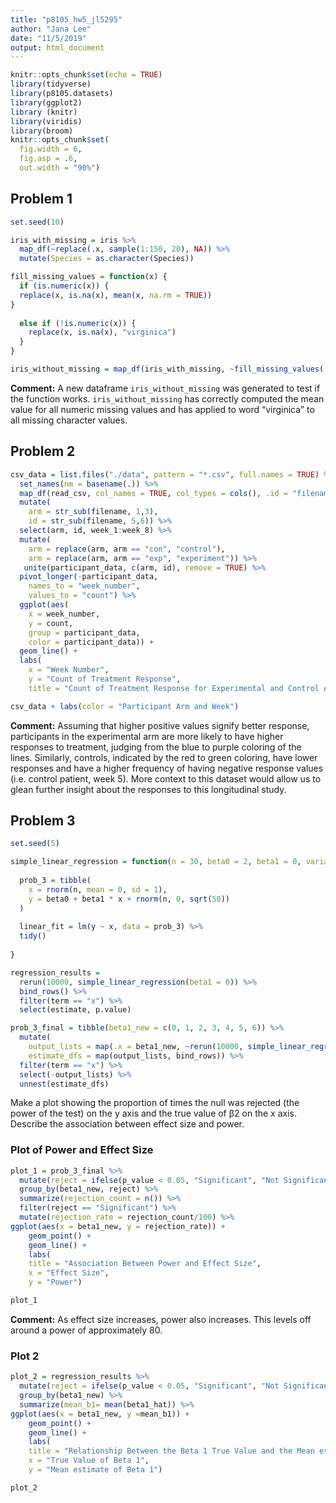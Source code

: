 ```yaml
---
title: "p8105_hw5_jl5295"
author: "Jana Lee"
date: "11/5/2019"
output: html_document
---
```

```r
knitr::opts_chunk$set(echo = TRUE)
library(tidyverse)
library(p8105.datasets)
library(ggplot2)
library (knitr)
library(viridis)
library(broom)
knitr::opts_chunk$set(
  fig.width = 6,
  fig.asp = .6,
  out.width = "90%")
```

## Problem 1
```r
set.seed(10)

iris_with_missing = iris %>% 
  map_df(~replace(.x, sample(1:150, 20), NA)) %>%
  mutate(Species = as.character(Species))
```

```r
fill_missing_values = function(x) {
  if (is.numeric(x)) {
  replace(x, is.na(x), mean(x, na.rm = TRUE)) 
}
  
  else if (!is.numeric(x)) {
    replace(x, is.na(x), "virginica")
  }
}

iris_without_missing = map_df(iris_with_missing, ~fill_missing_values(.x))
```
**Comment:** A new dataframe `iris_without_missing` was generated to test if the function works. `iris_without_missing` has correctly computed the mean value for all numeric missing values and has applied to word "virginica" to all missing character values.


## Problem 2
```r
csv_data = list.files("./data", pattern = "*.csv", full.names = TRUE) %>% 
  set_names(nm = basename(.)) %>% 
  map_df(read_csv, col_names = TRUE, col_types = cols(), .id = "filename") %>%
  mutate(
    arm = str_sub(filename, 1,3),
    id = str_sub(filename, 5,6)) %>% 
  select(arm, id, week_1:week_8) %>% 
  mutate(
    arm = replace(arm, arm == "con", "control"),
    arm = replace(arm, arm == "exp", "experiment")) %>%
   unite(participant_data, c(arm, id), remove = TRUE) %>% 
  pivot_longer(-participant_data,
    names_to = "week_number",
    values_to = "count") %>%  
  ggplot(aes(
    x = week_number, 
    y = count, 
    group = participant_data, 
    color = participant_data)) +
  geom_line() +
  labs(
    x = "Week Number",
    y = "Count of Treatment Response",
    title = "Count of Treatment Response for Experimental and Control Arms over 8 weeks")

csv_data + labs(color = "Participant Arm and Week")
```
**Comment:** Assuming that higher positive values signify better response, participants in the experimental arm are more likely to have higher responses to treatment, judging from the blue to purple coloring of the lines. Similarly, controls, indicated by the red to green coloring, have lower responses and have a higher frequency of having negative response values (i.e. control patient, week 5). More context to this dataset would allow us to glean further insight about the responses to this longitudinal study.


## Problem 3
```r
set.seed(5)

simple_linear_regression = function(n = 30, beta0 = 2, beta1 = 0, variance = 50) {
  
  prob_3 = tibble(
    x = rnorm(n, mean = 0, sd = 1),
    y = beta0 + beta1 * x + rnorm(n, 0, sqrt(50))
  )
  
  linear_fit = lm(y ~ x, data = prob_3) %>% 
  tidy()
  
}

regression_results = 
  rerun(10000, simple_linear_regression(beta1 = 0)) %>% 
  bind_rows() %>% 
  filter(term == "x") %>% 
  select(estimate, p.value)

``` 


```r
prob_3_final = tibble(beta1_new = c(0, 1, 2, 3, 4, 5, 6)) %>% 
  mutate(
    output_lists = map(.x = beta1_new, ~rerun(10000, simple_linear_regression(beta1 = .x))),
    estimate_dfs = map(output_lists, bind_rows)) %>%
  filter(term == "x") %>%
  select(-output_lists) %>% 
  unnest(estimate_dfs)

```

Make a plot showing the proportion of times the null was rejected (the power of the test) on the y axis and the true value of β2 on the x axis. Describe the association between effect size and power.

### Plot of Power and Effect Size
```r
plot_1 = prob_3_final %>%
  mutate(reject = ifelse(p_value < 0.05, "Significant", "Not Significant")) %>%
  group_by(beta1_new, reject) %>%
  summarize(rejection_count = n()) %>%
  filter(reject == "Significant") %>%
  mutate(rejection_rate = rejection_count/100) %>%
ggplot(aes(x = beta1_new, y = rejection_rate)) + 
    geom_point() +
    geom_line() + 
    labs(
    title = "Association Between Power and Effect Size",
    x = "Effect Size",
    y = "Power")

plot_1
```
**Comment:** As effect size increases, power also increases. This levels off around a power of approximately 80.


### Plot 2
```r
plot_2 = regression_results %>%
  mutate(reject = ifelse(p_value < 0.05, "Significant", "Not Significant")) %>%
  group_by(beta1_new) %>%
  summarize(mean_b1= mean(beta1_hat)) %>%
ggplot(aes(x = beta1_new, y =mean_b1)) + 
    geom_point() +
    geom_line() + 
    labs(
    title = "Relationship Between the Beta 1 True Value and the Mean estimate of Beta 1",
    x = "True Value of Beta 1",
    y = "Mean estimate of Beta 1")

plot_2
```

